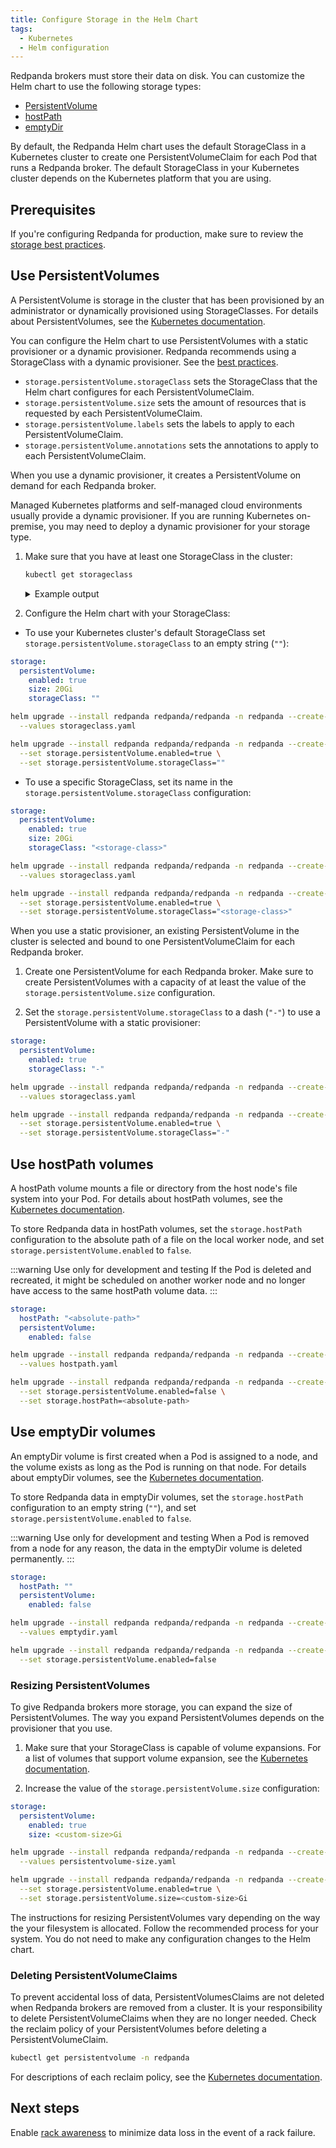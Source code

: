 ```yaml
---
title: Configure Storage in the Helm Chart
tags:
  - Kubernetes
  - Helm configuration
---
```


<head>
    <meta name="title" content="Configure Storage in the Helm Chart | Redpanda Docs"/>
    <meta name="description" content="Configure the Helm chart to use emptyDir volumes, hostPath volumes, or PersistentVolumes."/>
</head>


Redpanda brokers must store their data on disk. You can customize the Helm chart to use the following storage types:

- [PersistentVolume](#persistentvolume)
- [hostPath](#hostpath-volumes)
- [emptyDir](#emptydir-volumes)

By default, the Redpanda Helm chart uses the default StorageClass in a Kubernetes cluster to create one PersistentVolumeClaim for each Pod that runs a Redpanda broker. The default StorageClass in your Kubernetes cluster depends on the Kubernetes platform that you are using.

## Prerequisites

If you're configuring Redpanda for production, make sure to review the [storage best practices](../../deploy/kubernetes-best-practices#storage).

## Use PersistentVolumes

A PersistentVolume is storage in the cluster that has been provisioned by an administrator or dynamically provisioned using StorageClasses.
For details about PersistentVolumes, see the [Kubernetes documentation](https://kubernetes.io/docs/concepts/storage/persistent-volumes/).

You can configure the Helm chart to use PersistentVolumes with a static provisioner or a dynamic provisioner.
Redpanda recommends using a StorageClass with a dynamic provisioner. See the [best practices](../../deploy/kubernetes-best-practices).

- `storage.persistentVolume.storageClass` sets the StorageClass that the Helm chart configures for each PersistentVolumeClaim.
- `storage.persistentVolume.size` sets the amount of resources that is requested by each PersistentVolumeClaim.
- `storage.persistentVolume.labels` sets the labels to apply to each PersistentVolumeClaim.
- `storage.persistentVolume.annotations` sets the annotations to apply to each PersistentVolumeClaim.

<Tabs groupId="provisioners">
<TabItem value="dynamic" label="Dynamic provisioners">

When you use a dynamic provisioner, it creates a PersistentVolume on demand for each Redpanda broker.

Managed Kubernetes platforms and self-managed cloud environments usually provide a dynamic provisioner.
If you are running Kubernetes on-premise, you may need to deploy a dynamic provisioner for your storage type.

1. Make sure that you have at least one StorageClass in the cluster:

    ```bash
    kubectl get storageclass
    ```

    <details>
    <summary>
    Example output
    </summary>

    In a Google GKE cluster, this is the result:

    ```
    NAME                 PROVISIONER            AGE
    standard (default)   kubernetes.io/gce-pd   1d
    ```

    This StorageClass is marked as the default, which means that this class is used to provision a PersistentVolume when the PersistentVolumeClaim doesn’t specify the StorageClass.

    </details>

1. Configure the Helm chart with your StorageClass:

  - To use your Kubernetes cluster's default StorageClass set `storage.persistentVolume.storageClass` to an empty string (`""`):

  <Tabs groupId="helm-config">
  <TabItem value="values" label="--values">

  ```yaml title="storageclass.yaml"
  storage:
    persistentVolume:
      enabled: true
      size: 20Gi
      storageClass: ""
  ```

  ```bash
  helm upgrade --install redpanda redpanda/redpanda -n redpanda --create-namespace \
    --values storageclass.yaml
  ```

  </TabItem>
  <TabItem value="flags" label="--set">

  ```bash
  helm upgrade --install redpanda redpanda/redpanda -n redpanda --create-namespace \
    --set storage.persistentVolume.enabled=true \
    --set storage.persistentVolume.storageClass=""
  ```

  </TabItem>
  </Tabs>

  - To use a specific StorageClass, set its name in the `storage.persistentVolume.storageClass` configuration:

  <Tabs groupId="helm-config">
  <TabItem value="values" label="--values">

  ```yaml title="storageclass.yaml"
  storage:
    persistentVolume:
      enabled: true
      size: 20Gi
      storageClass: "<storage-class>"
  ```

  ```bash
  helm upgrade --install redpanda redpanda/redpanda -n redpanda --create-namespace \
    --values storageclass.yaml
  ```

  </TabItem>
  <TabItem value="flags" label="--set">

  ```bash
  helm upgrade --install redpanda redpanda/redpanda -n redpanda --create-namespace \
    --set storage.persistentVolume.enabled=true \
    --set storage.persistentVolume.storageClass="<storage-class>"
  ```

  </TabItem>
  </Tabs>

</TabItem>
<TabItem value="static" label="Static provisioners">

When you use a static provisioner, an existing PersistentVolume in the cluster is selected and bound to one PersistentVolumeClaim for each Redpanda broker.

1. Create one PersistentVolume for each Redpanda broker. Make sure to create PersistentVolumes with a capacity of at least the value of the `storage.persistentVolume.size` configuration.

1. Set the `storage.persistentVolume.storageClass` to a dash (`"-"`) to use a PersistentVolume with a static provisioner:

  <Tabs groupId="helm-config">
  <TabItem value="values" label="--values">

  ```yaml title="storageclass.yaml"
  storage:
    persistentVolume:
      enabled: true
      storageClass: "-"
  ```

  ```bash
  helm upgrade --install redpanda redpanda/redpanda -n redpanda --create-namespace \
    --values storageclass.yaml
  ```

  </TabItem>
  <TabItem value="flags" label="--set">

  ```bash
  helm upgrade --install redpanda redpanda/redpanda -n redpanda --create-namespace \
    --set storage.persistentVolume.enabled=true \
    --set storage.persistentVolume.storageClass="-"
  ```

  </TabItem>
  </Tabs>

</TabItem>
</Tabs>

## Use hostPath volumes

A hostPath volume mounts a file or directory from the host node's file system into your Pod.
For details about hostPath volumes, see the [Kubernetes documentation](https://kubernetes.io/docs/concepts/storage/volumes/#hostpath).

To store Redpanda data in hostPath volumes,
set the `storage.hostPath` configuration to the absolute path of a file on the local worker node,
and set `storage.persistentVolume.enabled` to `false`.

:::warning Use only for development and testing
If the Pod is deleted and recreated, it might be scheduled on another worker node and no longer have access to the same hostPath volume data.
:::

<Tabs groupId="helm-config">
<TabItem value="values" label="--values">

```yaml title="hostpath.yaml"
storage:
  hostPath: "<absolute-path>"
  persistentVolume:
    enabled: false
```

```bash
helm upgrade --install redpanda redpanda/redpanda -n redpanda --create-namespace \
  --values hostpath.yaml
```

</TabItem>
<TabItem value="flags" label="--set">

```bash
helm upgrade --install redpanda redpanda/redpanda -n redpanda --create-namespace \
  --set storage.persistentVolume.enabled=false \
  --set storage.hostPath=<absolute-path>
```

</TabItem>
</Tabs>

## Use emptyDir volumes

An emptyDir volume is first created when a Pod is assigned to a node, and the volume exists as long as the Pod is running on that node.
For details about emptyDir volumes, see the [Kubernetes documentation](https://kubernetes.io/docs/concepts/storage/volumes/#emptydir).

To store Redpanda data in emptyDir volumes,
set the `storage.hostPath` configuration to an empty string (`""`),
and set `storage.persistentVolume.enabled` to `false`.

:::warning Use only for development and testing
When a Pod is removed from a node for any reason, the data in the emptyDir volume is deleted permanently.
:::

<Tabs groupId="helm-config">
<TabItem value="values" label="--values">

```yaml title="emptydir.yaml"
storage:
  hostPath: ""
  persistentVolume:
    enabled: false
```

```bash
helm upgrade --install redpanda redpanda/redpanda -n redpanda --create-namespace \
  --values emptydir.yaml
```

</TabItem>
<TabItem value="flags" label="--set">

```bash
helm upgrade --install redpanda redpanda/redpanda -n redpanda --create-namespace \
  --set storage.persistentVolume.enabled=false
```

</TabItem>
</Tabs>

### Resizing PersistentVolumes

To give Redpanda brokers more storage, you can expand the size of PersistentVolumes. The way you expand PersistentVolumes depends on the provisioner that you use.

<Tabs groupId="provisioners">
<TabItem value="dynamic" label="Dynamic provisioners">

1. Make sure that your StorageClass is capable of volume expansions. For a list of volumes that support volume expansion, see the [Kubernetes documentation](https://kubernetes.io/docs/concepts/storage/storage-classes/#allow-volume-expansion).

1. Increase the value of the `storage.persistentVolume.size` configuration:

  <Tabs groupId="helm-config">
  <TabItem value="values" label="--values">

  ```yaml title="persistentvolume-size.yaml"
  storage:
    persistentVolume:
      enabled: true
      size: <custom-size>Gi
  ```

  ```bash
  helm upgrade --install redpanda redpanda/redpanda -n redpanda --create-namespace \
    --values persistentvolume-size.yaml
  ```

  </TabItem>
  <TabItem value="flags" label="--set">

  ```bash
  helm upgrade --install redpanda redpanda/redpanda -n redpanda --create-namespace \
    --set storage.persistentVolume.enabled=true \
    --set storage.persistentVolume.size=<custom-size>Gi
  ```

  </TabItem>
  </Tabs>

</TabItem>
<TabItem value="static" label="Static provisioners">

The instructions for resizing PersistentVolumes vary depending on the way the your filesystem is allocated. Follow the recommended process for your system. You do not need to make any configuration changes to the Helm chart.

</TabItem>
</Tabs>

### Deleting PersistentVolumeClaims

To prevent accidental loss of data, PersistentVolumesClaims are not deleted when Redpanda brokers are removed from a cluster.
It is your responsibility to delete PersistentVolumeClaims when they are no longer needed.
Check the reclaim policy of your PersistentVolumes before deleting a PersistentVolumeClaim.

```bash
kubectl get persistentvolume -n redpanda
```

For descriptions of each reclaim policy, see the [Kubernetes documentation](https://kubernetes.io/docs/concepts/storage/persistent-volumes/#reclaim-policy).

## Next steps

Enable [rack awareness](../../data-management/kubernetes-rack-awareness) to minimize data loss in the event of a rack failure.
